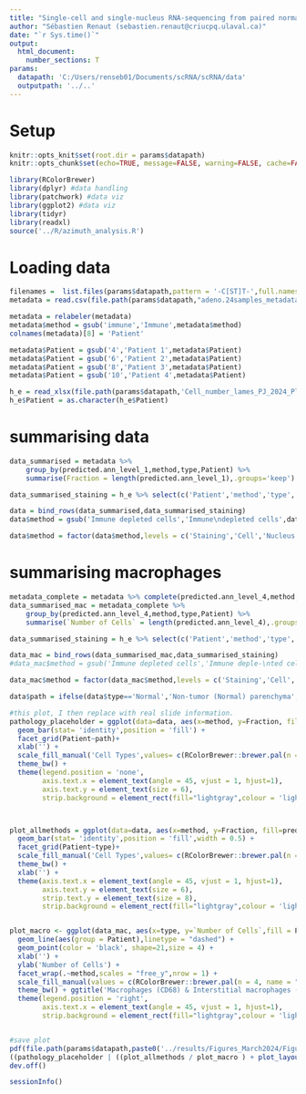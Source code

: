 ---
title: "Single-cell and single-nucleus RNA-sequencing from paired normal-adenocarcinoma lung samples provides both common and discordant biological insights"
author: "Sébastien Renaut (sebastien.renaut@criucpq.ulaval.ca)"
date: "`r Sys.time()`"
output:
  html_document:
    number_sections: T
params:
  datapath: 'C:/Users/renseb01/Documents/scRNA/scRNA/data'
  outputpath: '../..' 
---


# Setup
```{r, setup,echo=FALSE}
knitr::opts_knit$set(root.dir = params$datapath)
knitr::opts_chunk$set(echo=TRUE, message=FALSE, warning=FALSE, cache=FALSE, cache.lazy=FALSE)
```


```{r, requirements}
library(RColorBrewer)
library(dplyr) #data handling
library(patchwork) #data viz
library(ggplot2) #data viz
library(tidyr)
library(readxl)
source('../R/azimuth_analysis.R')
```


# Loading data  
```{r loading,message  = T}  
filenames =  list.files(params$datapath,pattern = '-C[ST]T-',full.names = F)
metadata = read.csv(file.path(params$datapath,"adeno.24samples_metadata.csv"),row.names = 1)

metadata = relabeler(metadata)
metadata$method = gsub('immune','Immune',metadata$method)
colnames(metadata)[8] = 'Patient'

metadata$Patient = gsub('4','Patient 1',metadata$Patient)
metadata$Patient = gsub('6','Patient 2',metadata$Patient)
metadata$Patient = gsub('8','Patient 3',metadata$Patient)
metadata$Patient = gsub('10','Patient 4',metadata$Patient)

h_e = read_xlsx(file.path(params$datapath,'Cell_number_lames_PJ_2024_Plos.xlsx'),sheet ='data')
h_e$Patient = as.character(h_e$Patient)
```

# summarising data  
```{r summary,message = T}  
data_summarised = metadata %>% 
    group_by(predicted.ann_level_1,method,type,Patient) %>%
    summarise(Fraction = length(predicted.ann_level_1),.groups='keep') %>% filter(predicted.ann_level_1 == 'Epithelial' | predicted.ann_level_1 == 'Immune')

data_summarised_staining = h_e %>% select(c('Patient','method','type','Epithelial','Immune')) %>% pivot_longer(cols = 4:5,names_to = "predicted.ann_level_1",values_to = 'Fraction')

data = bind_rows(data_summarised,data_summarised_staining)
data$method = gsub('Immune depleted cells','Immune\ndepleted cells',data$method)

data$method = factor(data$method,levels = c('Staining','Cell','Nucleus','Immune\ndepleted cells'))

```


# summarising macrophages
```{r macrophage,message = T} 
metadata_complete = metadata %>% complete(predicted.ann_level_4,method,type, Patient)
data_summarised_mac = metadata_complete %>% 
    group_by(predicted.ann_level_4,method,type,Patient) %>%
    summarise(`Number of Cells` = length(predicted.ann_level_4),.groups='keep') %>% filter(predicted.ann_level_4 == "Interstitial macrophages")%>% filter(method != 'Immune depleted cells')

data_summarised_staining = h_e %>% select(c('Patient','method','type','Macrophages')) %>% pivot_longer(cols = 4,names_to = "predicted.ann_level_4",values_to = 'Number of Cells') 

data_mac = bind_rows(data_summarised_mac,data_summarised_staining)
#data_mac$method = gsub('Immune depleted cells','Immune deple-\nted cells',data_mac$method)

data_mac$method = factor(data_mac$method,levels = c('Staining','Cell','Nucleus'))
```


```{r plots}
data$path = ifelse(data$type=='Normal','Non-tumor (Normal) parenchyma','Tumor Parenchyma')

#this plot, I then replace with real slide information.
pathology_placeholder = ggplot(data=data, aes(x=method, y=Fraction, fill=predicted.ann_level_1)) +
  geom_bar(stat= 'identity',position = 'fill') +
  facet_grid(Patient~path)+
  xlab('') +
  scale_fill_manual('Cell Types',values= c(RColorBrewer::brewer.pal(n = 4, name = "Paired")[c(2,4)])) + 
  theme_bw() +
  theme(legend.position = 'none',
        axis.text.x = element_text(angle = 45, vjust = 1, hjust=1),
        axis.text.y = element_text(size = 6),
        strip.background = element_rect(fill="lightgray",colour = 'lightgray'))



plot_allmethods = ggplot(data=data, aes(x=method, y=Fraction, fill=predicted.ann_level_1)) +
  geom_bar(stat= 'identity',position = 'fill',width = 0.5) +
  facet_grid(Patient~type)+
  scale_fill_manual('Cell Types',values= c(RColorBrewer::brewer.pal(n = 4, name = "Paired")[c(1,4)])) + 
  theme_bw() +
  xlab('') + 
  theme(axis.text.x = element_text(angle = 45, vjust = 1, hjust=1),
        axis.text.y = element_text(size = 6),
        strip.text.y = element_text(size = 8),
        strip.background = element_rect(fill="lightgray",colour = 'lightgray'))


plot_macro <- ggplot(data_mac, aes(x=type, y=`Number of Cells`,fill = Patient)) +
  geom_line(aes(group = Patient),linetype = "dashed") +
  geom_point(color = 'black', shape=21,size = 4) +
  xlab('') +
  ylab('Number of Cells') + 
  facet_wrap(.~method,scales = "free_y",nrow = 1) +
  scale_fill_manual(values = c(RColorBrewer::brewer.pal(n = 4, name = "Accent"))[4:1])+
  theme_bw() + ggtitle('Macrophages (CD68) & Interstitial macrophages (level4)') +
  theme(legend.position = 'right',
        axis.text.x = element_text(angle = 45, vjust = 1, hjust=1),
        strip.background = element_rect(fill="lightgray",colour = 'lightgray'))


#save plot  
pdf(file.path(params$datapath,paste0('../results/Figures_March2024/Figure_S4.pdf')),width = 12,height = 8)
((pathology_placeholder | ((plot_allmethods / plot_macro ) + plot_layout(height = c(5,3)))) + plot_layout(width = c(7,5))) + plot_annotation(tag_levels = 'A')
dev.off()
```


```{r info}
sessionInfo()
```